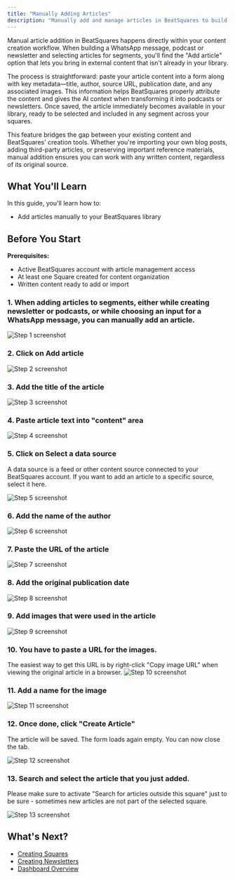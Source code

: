 ```yaml
---
title: "Manually Adding Articles"
description: "Manually add and manage articles in BeatSquares to build your content library and organize written content"
---
```

Manual article addition in BeatSquares happens directly within your content creation workflow. When building a WhatsApp message, podcast or newsletter and selecting articles for segments, you'll find the "Add article" option that lets you bring in external content that isn't already in your library.

The process is straightforward: paste your article content into a form along with key metadata—title, author, source URL, publication date, and any associated images. This information helps BeatSquares properly attribute the content and gives the AI context when transforming it into podcasts or newsletters. Once saved, the article immediately becomes available in your library, ready to be selected and included in any segment across your squares.

This feature bridges the gap between your existing content and BeatSquares' creation tools. Whether you're importing your own blog posts, adding third-party articles, or preserving important reference materials, manual addition ensures you can work with any written content, regardless of its original source.


## What You'll Learn

In this guide, you'll learn how to:
- Add articles manually to your BeatSquares library

## Before You Start

**Prerequisites:**
- Active BeatSquares account with article management access
- At least one Square created for content organization
- Written content ready to add or import

### 1. When adding articles to segments, either while creating newsletter or podcasts, or while choosing an input for a WhatsApp message, you can manually add an article.
![Step 1 screenshot](https://images.tango.us/workflows/897beaaa-a673-4d62-bdc2-1c64e7b00195/steps/10e9ad1d-47e0-4098-a865-097686cf086e/ae5946f9-350b-445e-a442-4982f0409af8.png?crop=focalpoint&fit=crop&fp-x=0.5002&fp-y=0.4997&fp-z=1.0125&w=1200&border=2%2CF4F2F7&border-radius=8%2C8%2C8%2C8&border-radius-inner=8%2C8%2C8%2C8&blend-align=bottom&blend-mode=normal&blend-x=0&blend-w=1200&blend64=aHR0cHM6Ly9pbWFnZXMudGFuZ28udXMvc3RhdGljL21hZGUtd2l0aC10YW5nby13YXRlcm1hcmstdjIucG5n&mark-x=26&mark-y=6&m64=aHR0cHM6Ly9pbWFnZXMudGFuZ28udXMvc3RhdGljL2JsYW5rLnBuZz9tYXNrPWNvcm5lcnMmYm9yZGVyPTYlMkNGRjc0NDImdz0xMTQ4Jmg9ODM1JmZpdD1jcm9wJmNvcm5lci1yYWRpdXM9MTA%3D)

### 2. Click on Add article
![Step 2 screenshot](https://images.tango.us/workflows/897beaaa-a673-4d62-bdc2-1c64e7b00195/steps/0e63c2d7-eb22-4d45-ae94-e7cc93844b56/c522a0ce-324f-43f9-aba3-6b0637481af0.png?crop=focalpoint&fit=crop&fp-x=0.9065&fp-y=0.0592&fp-z=2.9273&w=1200&border=2%2CF4F2F7&border-radius=8%2C8%2C8%2C8&border-radius-inner=8%2C8%2C8%2C8&blend-align=bottom&blend-mode=normal&blend-x=0&blend-w=1200&blend64=aHR0cHM6Ly9pbWFnZXMudGFuZ28udXMvc3RhdGljL21hZGUtd2l0aC10YW5nby13YXRlcm1hcmstdjIucG5n&mark-x=704&mark-y=95&m64=aHR0cHM6Ly9pbWFnZXMudGFuZ28udXMvc3RhdGljL2JsYW5rLnBuZz9tYXNrPWNvcm5lcnMmYm9yZGVyPTYlMkNGRjc0NDImdz0zMzUmaD0xMDMmZml0PWNyb3AmY29ybmVyLXJhZGl1cz0xMA%3D%3D)

### 3. Add the title of the article
![Step 3 screenshot](https://images.tango.us/workflows/897beaaa-a673-4d62-bdc2-1c64e7b00195/steps/ae1bde48-09fc-4be6-891f-71ecddbfe3da/58360525-f3ae-4b05-b8f8-cb53dbb3723c.png?crop=focalpoint&fit=crop&fp-x=0.4929&fp-y=0.3381&fp-z=1.2454&w=1200&border=2%2CF4F2F7&border-radius=8%2C8%2C8%2C8&border-radius-inner=8%2C8%2C8%2C8&blend-align=bottom&blend-mode=normal&blend-x=0&blend-w=1200&blend64=aHR0cHM6Ly9pbWFnZXMudGFuZ28udXMvc3RhdGljL21hZGUtd2l0aC10YW5nby13YXRlcm1hcmstdjIucG5n&mark-x=158&mark-y=332&m64=aHR0cHM6Ly9pbWFnZXMudGFuZ28udXMvc3RhdGljL2JsYW5rLnBuZz9tYXNrPWNvcm5lcnMmYm9yZGVyPTYlMkNGRjc0NDImdz04ODQmaD00OCZmaXQ9Y3JvcCZjb3JuZXItcmFkaXVzPTEw)

### 4. Paste article text into "content" area
![Step 4 screenshot](https://images.tango.us/workflows/897beaaa-a673-4d62-bdc2-1c64e7b00195/steps/0cbc5891-d86b-46be-9b39-a3b290b78a96/0e832627-c257-43c2-bad6-d4190cfc0a99.png?crop=focalpoint&fit=crop&fp-x=0.4929&fp-y=0.5107&fp-z=1.2454&w=1200&border=2%2CF4F2F7&border-radius=8%2C8%2C8%2C8&border-radius-inner=8%2C8%2C8%2C8&blend-align=bottom&blend-mode=normal&blend-x=0&blend-w=1200&blend64=aHR0cHM6Ly9pbWFnZXMudGFuZ28udXMvc3RhdGljL21hZGUtd2l0aC10YW5nby13YXRlcm1hcmstdjIucG5n&mark-x=158&mark-y=309&m64=aHR0cHM6Ly9pbWFnZXMudGFuZ28udXMvc3RhdGljL2JsYW5rLnBuZz9tYXNrPWNvcm5lcnMmYm9yZGVyPTYlMkNGRjc0NDImdz04ODQmaD0yMjgmZml0PWNyb3AmY29ybmVyLXJhZGl1cz0xMA%3D%3D)

### 5. Click on Select a data source

A data source is a feed or other content source connected to your BeatSquares account. If you want to add an article to a specific source, select it here.

![Step 5 screenshot](https://images.tango.us/workflows/897beaaa-a673-4d62-bdc2-1c64e7b00195/steps/8514cf09-584b-4b81-a297-239aa50cc4b9/e5b5bc53-7138-4a24-8c29-d75aba4c98de.png?crop=focalpoint&fit=crop&fp-x=0.4929&fp-y=0.6834&fp-z=1.2454&w=1200&border=2%2CF4F2F7&border-radius=8%2C8%2C8%2C8&border-radius-inner=8%2C8%2C8%2C8&blend-align=bottom&blend-mode=normal&blend-x=0&blend-w=1200&blend64=aHR0cHM6Ly9pbWFnZXMudGFuZ28udXMvc3RhdGljL21hZGUtd2l0aC10YW5nby13YXRlcm1hcmstdjIucG5n&mark-x=158&mark-y=488&m64=aHR0cHM6Ly9pbWFnZXMudGFuZ28udXMvc3RhdGljL2JsYW5rLnBuZz9tYXNrPWNvcm5lcnMmYm9yZGVyPTYlMkNGRjc0NDImdz04ODQmaD00OCZmaXQ9Y3JvcCZjb3JuZXItcmFkaXVzPTEw)


### 6. Add the name of the author
![Step 6 screenshot](https://images.tango.us/workflows/897beaaa-a673-4d62-bdc2-1c64e7b00195/steps/b374e64b-29b6-4226-9259-272bda00eceb/71b95cc3-711c-42b4-84b6-de7041ed3aee.png?crop=focalpoint&fit=crop&fp-x=0.4929&fp-y=0.9317&fp-z=1.2454&w=1200&border=2%2CF4F2F7&border-radius=8%2C8%2C8%2C8&border-radius-inner=8%2C8%2C8%2C8&blend-align=bottom&blend-mode=normal&blend-x=0&blend-w=1200&blend64=aHR0cHM6Ly9pbWFnZXMudGFuZ28udXMvc3RhdGljL21hZGUtd2l0aC10YW5nby13YXRlcm1hcmstdjIucG5n&mark-x=158&mark-y=750&m64=aHR0cHM6Ly9pbWFnZXMudGFuZ28udXMvc3RhdGljL2JsYW5rLnBuZz9tYXNrPWNvcm5lcnMmYm9yZGVyPTYlMkNGRjc0NDImdz04ODQmaD00OCZmaXQ9Y3JvcCZjb3JuZXItcmFkaXVzPTEw)


### 7. Paste the URL of the article
![Step 7 screenshot](https://images.tango.us/workflows/897beaaa-a673-4d62-bdc2-1c64e7b00195/steps/f85fc64c-4da7-4fa6-8fdb-91e4f29ef11e/495ef9a9-bc4a-4227-b420-e4717d44a647.png?crop=focalpoint&fit=crop&fp-x=0.4929&fp-y=0.6502&fp-z=1.2454&w=1200&border=2%2CF4F2F7&border-radius=8%2C8%2C8%2C8&border-radius-inner=8%2C8%2C8%2C8&blend-align=bottom&blend-mode=normal&blend-x=0&blend-w=1200&blend64=aHR0cHM6Ly9pbWFnZXMudGFuZ28udXMvc3RhdGljL21hZGUtd2l0aC10YW5nby13YXRlcm1hcmstdjIucG5n&mark-x=158&mark-y=453&m64=aHR0cHM6Ly9pbWFnZXMudGFuZ28udXMvc3RhdGljL2JsYW5rLnBuZz9tYXNrPWNvcm5lcnMmYm9yZGVyPTYlMkNGRjc0NDImdz04ODQmaD00OCZmaXQ9Y3JvcCZjb3JuZXItcmFkaXVzPTEw)


### 8. Add the original publication date
![Step 8 screenshot](https://images.tango.us/workflows/897beaaa-a673-4d62-bdc2-1c64e7b00195/steps/08d85c53-73e0-4132-8ed9-6bb70360c60d/175055de-7573-401b-bb42-b56a614fea6c.png?crop=focalpoint&fit=crop&fp-x=0.4929&fp-y=0.7666&fp-z=1.2454&w=1200&border=2%2CF4F2F7&border-radius=8%2C8%2C8%2C8&border-radius-inner=8%2C8%2C8%2C8&blend-align=bottom&blend-mode=normal&blend-x=0&blend-w=1200&blend64=aHR0cHM6Ly9pbWFnZXMudGFuZ28udXMvc3RhdGljL21hZGUtd2l0aC10YW5nby13YXRlcm1hcmstdjIucG5n&mark-x=158&mark-y=576&m64=aHR0cHM6Ly9pbWFnZXMudGFuZ28udXMvc3RhdGljL2JsYW5rLnBuZz9tYXNrPWNvcm5lcnMmYm9yZGVyPTYlMkNGRjc0NDImdz04ODQmaD00OCZmaXQ9Y3JvcCZjb3JuZXItcmFkaXVzPTEw)


### 9. Add images that were used in the article



![Step 9 screenshot](https://images.tango.us/workflows/897beaaa-a673-4d62-bdc2-1c64e7b00195/steps/057c68f7-d224-4a2d-88d1-5f27f1340882/3aab02e2-df2c-4601-9163-6f624947633c.png?crop=focalpoint&fit=crop&fp-x=0.4934&fp-y=0.8596&fp-z=1.2370&w=1200&border=2%2CF4F2F7&border-radius=8%2C8%2C8%2C8&border-radius-inner=8%2C8%2C8%2C8&blend-align=bottom&blend-mode=normal&blend-x=0&blend-w=1200&blend64=aHR0cHM6Ly9pbWFnZXMudGFuZ28udXMvc3RhdGljL21hZGUtd2l0aC10YW5nby13YXRlcm1hcmstdjIucG5n&mark-x=152&mark-y=674&m64=aHR0cHM6Ly9pbWFnZXMudGFuZ28udXMvc3RhdGljL2JsYW5rLnBuZz9tYXNrPWNvcm5lcnMmYm9yZGVyPTYlMkNGRjc0NDImdz04OTYmaD00OSZmaXQ9Y3JvcCZjb3JuZXItcmFkaXVzPTEw)


### 10. You have to paste a URL for the images. 

The easiest way to get this URL is by right-click "Copy image URL" when viewing the original article in a browser.
![Step 10 screenshot](https://images.tango.us/workflows/897beaaa-a673-4d62-bdc2-1c64e7b00195/steps/bbab1f5e-553e-4106-9b8c-5e847e17d5b0/4121fbf5-c78f-4d5f-a0c1-a5e41a4fce8b.png?crop=focalpoint&fit=crop&fp-x=0.3504&fp-y=0.7003&fp-z=1.7214&w=1200&border=2%2CF4F2F7&border-radius=8%2C8%2C8%2C8&border-radius-inner=8%2C8%2C8%2C8&blend-align=bottom&blend-mode=normal&blend-x=0&blend-w=1200&blend64=aHR0cHM6Ly9pbWFnZXMudGFuZ28udXMvc3RhdGljL21hZGUtd2l0aC10YW5nby13YXRlcm1hcmstdjIucG5n&mark-x=310&mark-y=390&m64=aHR0cHM6Ly9pbWFnZXMudGFuZ28udXMvc3RhdGljL2JsYW5rLnBuZz9tYXNrPWNvcm5lcnMmYm9yZGVyPTYlMkNGRjc0NDImdz01ODAmaD02NiZmaXQ9Y3JvcCZjb3JuZXItcmFkaXVzPTEw)


### 11. Add a name for the image
![Step 11 screenshot](https://images.tango.us/workflows/897beaaa-a673-4d62-bdc2-1c64e7b00195/steps/aac301c9-a040-4539-8160-2ad198d5357a/c9639c3f-a02b-48b2-b926-de4026978240.png?crop=focalpoint&fit=crop&fp-x=0.6363&fp-y=0.7003&fp-z=1.9836&w=1200&border=2%2CF4F2F7&border-radius=8%2C8%2C8%2C8&border-radius-inner=8%2C8%2C8%2C8&blend-align=bottom&blend-mode=normal&blend-x=0&blend-w=1200&blend64=aHR0cHM6Ly9pbWFnZXMudGFuZ28udXMvc3RhdGljL21hZGUtd2l0aC10YW5nby13YXRlcm1hcmstdjIucG5n&mark-x=266&mark-y=385&m64=aHR0cHM6Ly9pbWFnZXMudGFuZ28udXMvc3RhdGljL2JsYW5rLnBuZz9tYXNrPWNvcm5lcnMmYm9yZGVyPTYlMkNGRjc0NDImdz02NjkmaD03NiZmaXQ9Y3JvcCZjb3JuZXItcmFkaXVzPTEw)


### 12. Once done, click "Create Article"

The article will be saved. The form loads again empty. You can now close the tab.

![Step 12 screenshot](https://images.tango.us/workflows/897beaaa-a673-4d62-bdc2-1c64e7b00195/steps/26e2169d-9867-471c-9838-5e0d990775c6/8f790a8a-d704-4e65-bd23-5a4aafc133a7.png?crop=focalpoint&fit=crop&fp-x=0.7502&fp-y=0.9558&fp-z=3.2665&w=1200&border=2%2CF4F2F7&border-radius=8%2C8%2C8%2C8&border-radius-inner=8%2C8%2C8%2C8&blend-align=bottom&blend-mode=normal&blend-x=0&blend-w=1200&blend64=aHR0cHM6Ly9pbWFnZXMudGFuZ28udXMvc3RhdGljL21hZGUtd2l0aC10YW5nby13YXRlcm1hcmstdjIucG5n&mark-x=379&mark-y=661&m64=aHR0cHM6Ly9pbWFnZXMudGFuZ28udXMvc3RhdGljL2JsYW5rLnBuZz9tYXNrPWNvcm5lcnMmYm9yZGVyPTYlMkNGRjc0NDImdz00NDImaD0xMjYmZml0PWNyb3AmY29ybmVyLXJhZGl1cz0xMA%3D%3D)


### 13. Search and select the article that you just added.

Please make sure to activate "Search for articles outside this square" just to be sure - sometimes new articles are not part of the selected square.

![Step 13 screenshot](https://images.tango.us/workflows/897beaaa-a673-4d62-bdc2-1c64e7b00195/steps/dafa7620-9af6-4d8a-bd52-0c3cbf00231f/953ba2a1-0c86-43c3-8ae1-f72cc575290c.png?crop=focalpoint&fit=crop&fp-x=0.5002&fp-y=0.4997&fp-z=1.0125&w=1200&border=2%2CF4F2F7&border-radius=8%2C8%2C8%2C8&border-radius-inner=8%2C8%2C8%2C8&blend-align=bottom&blend-mode=normal&blend-x=0&blend-w=1200&blend64=aHR0cHM6Ly9pbWFnZXMudGFuZ28udXMvc3RhdGljL21hZGUtd2l0aC10YW5nby13YXRlcm1hcmstdjIucG5n&mark-x=26&mark-y=6&m64=aHR0cHM6Ly9pbWFnZXMudGFuZ28udXMvc3RhdGljL2JsYW5rLnBuZz9tYXNrPWNvcm5lcnMmYm9yZGVyPTYlMkNGRjc0NDImdz0xMTQ4Jmg9ODM1JmZpdD1jcm9wJmNvcm5lci1yYWRpdXM9MTA%3D)

## What's Next?

- [Creating Squares](/core-features/creating-squares)
- [Creating Newsletters](/core-features/creating-newsletters)
- [Dashboard Overview](/getting-started/dashboard-overview)